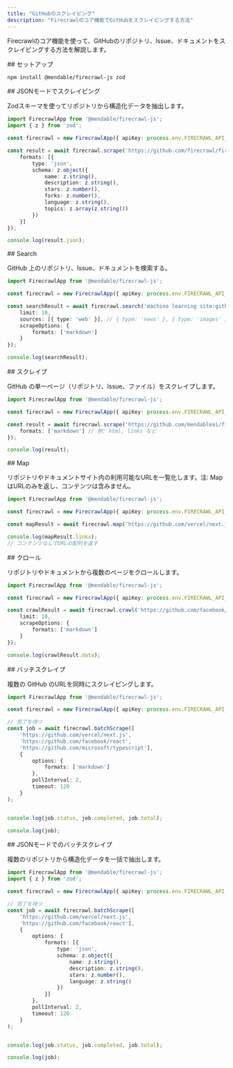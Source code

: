 ```yaml
---
title: "GitHubのスクレイピング"
description: "Firecrawlのコア機能でGitHubをスクレイピングする方法"
---
```


Firecrawlのコア機能を使って、GitHubのリポジトリ、Issue、ドキュメントをスクレイピングする方法を解説します。

<div id="setup">
  ## セットアップ
</div>

```bash
npm install @mendable/firecrawl-js zod
```


<div id="scrape-with-json-mode">
  ## JSONモードでスクレイピング
</div>

Zodスキーマを使ってリポジトリから構造化データを抽出します。

```typescript
import FirecrawlApp from '@mendable/firecrawl-js';
import { z } from 'zod';

const firecrawl = new FirecrawlApp({ apiKey: process.env.FIRECRAWL_API_KEY });

const result = await firecrawl.scrape('https://github.com/firecrawl/firecrawl', {
    formats: [{
        type: 'json',
        schema: z.object({
            name: z.string(),
            description: z.string(),
            stars: z.number(),
            forks: z.number(),
            language: z.string(),
            topics: z.array(z.string())
        })
    }]
});

console.log(result.json);
```


<div id="search">
  ## Search
</div>

GitHub 上のリポジトリ、Issue、ドキュメントを検索する。

```typescript
import FirecrawlApp from '@mendable/firecrawl-js';

const firecrawl = new FirecrawlApp({ apiKey: process.env.FIRECRAWL_API_KEY });

const searchResult = await firecrawl.search('machine learning site:github.com', {
    limit: 10,
    sources: [{ type: 'web' }], // { type: 'news' }, { type: 'images' }
    scrapeOptions: {
        formats: ['markdown']
    }
});

console.log(searchResult);
```


<div id="scrape">
  ## スクレイプ
</div>

GitHub の単一ページ（リポジトリ、Issue、ファイル）をスクレイプします。

```typescript
import FirecrawlApp from '@mendable/firecrawl-js';

const firecrawl = new FirecrawlApp({ apiKey: process.env.FIRECRAWL_API_KEY });

const result = await firecrawl.scrape('https://github.com/mendableai/firecrawl', {
    formats: ['markdown'] // 例: html, links など
});

console.log(result);
```


<div id="map">
  ## Map
</div>

リポジトリやドキュメントサイト内の利用可能なURLを一覧化します。注: MapはURLのみを返し、コンテンツは含みません。

```typescript
import FirecrawlApp from '@mendable/firecrawl-js';

const firecrawl = new FirecrawlApp({ apiKey: process.env.FIRECRAWL_API_KEY });

const mapResult = await firecrawl.map('https://github.com/vercel/next.js/tree/canary/docs');

console.log(mapResult.links);
// コンテンツなしでURLの配列を返す
```


<div id="crawl">
  ## クロール
</div>

リポジトリやドキュメントから複数のページをクロールします。

```typescript
import FirecrawlApp from '@mendable/firecrawl-js';

const firecrawl = new FirecrawlApp({ apiKey: process.env.FIRECRAWL_API_KEY });

const crawlResult = await firecrawl.crawl('https://github.com/facebook/react/wiki', {
    limit: 10,
    scrapeOptions: {
        formats: ['markdown']
    }
});

console.log(crawlResult.data);
```


<div id="batch-scrape">
  ## バッチスクレイプ
</div>

複数の GitHub のURLを同時にスクレイピングします。

```typescript
import FirecrawlApp from '@mendable/firecrawl-js';

const firecrawl = new FirecrawlApp({ apiKey: process.env.FIRECRAWL_API_KEY });

// 完了を待つ
const job = await firecrawl.batchScrape([
    'https://github.com/vercel/next.js',
    'https://github.com/facebook/react',
    'https://github.com/microsoft/typescript'],
    {
        options: {
            formats: ['markdown']
        },
        pollInterval: 2,
        timeout: 120
    }
);


console.log(job.status, job.completed, job.total);

console.log(job);
```


<div id="batch-scrape-with-json-mode">
  ## JSONモードでのバッチスクレイプ
</div>

複数のリポジトリから構造化データを一括で抽出します。

```typescript
import FirecrawlApp from '@mendable/firecrawl-js';
import { z } from 'zod';

const firecrawl = new FirecrawlApp({ apiKey: process.env.FIRECRAWL_API_KEY });

// 完了を待つ
const job = await firecrawl.batchScrape([
    'https://github.com/vercel/next.js',
    'https://github.com/facebook/react'],
    {
        options: {
            formats: [{
                type: 'json',
                schema: z.object({
                    name: z.string(),
                    description: z.string(),
                    stars: z.number(),
                    language: z.string()
                })
            }]
        },
        pollInterval: 2,
        timeout: 120
    }
);


console.log(job.status, job.completed, job.total);

console.log(job);
```
